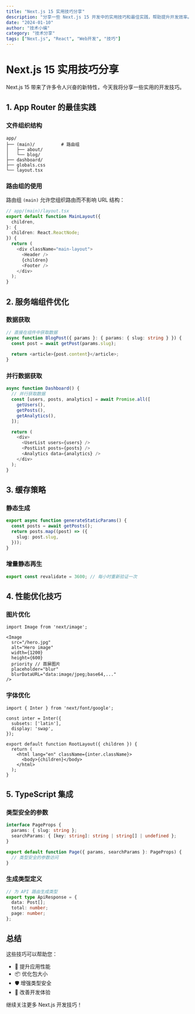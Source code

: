 ```yaml
---
title: "Next.js 15 实用技巧分享"
description: "分享一些 Next.js 15 开发中的实用技巧和最佳实践，帮助提升开发效率。"
date: "2024-01-10"
author: "技术小编"
category: "技术分享"
tags: ["Next.js", "React", "Web开发", "技巧"]
---
```


# Next.js 15 实用技巧分享

Next.js 15 带来了许多令人兴奋的新特性，今天我将分享一些实用的开发技巧。

## 1. App Router 的最佳实践

### 文件组织结构

```
app/
├── (main)/          # 路由组
│   ├── about/
│   └── blog/
├── dashboard/
├── globals.css
└── layout.tsx
```

### 路由组的使用

路由组 `(main)` 允许您组织路由而不影响 URL 结构：

```typescript
// app/(main)/layout.tsx
export default function MainLayout({
  children,
}: {
  children: React.ReactNode;
}) {
  return (
    <div className="main-layout">
      <Header />
      {children}
      <Footer />
    </div>
  );
}
```

## 2. 服务端组件优化

### 数据获取

```typescript
// 直接在组件中获取数据
async function BlogPost({ params }: { params: { slug: string } }) {
  const post = await getPost(params.slug);
  
  return <article>{post.content}</article>;
}
```

### 并行数据获取

```typescript
async function Dashboard() {
  // 并行获取数据
  const [users, posts, analytics] = await Promise.all([
    getUsers(),
    getPosts(),
    getAnalytics(),
  ]);

  return (
    <div>
      <UserList users={users} />
      <PostList posts={posts} />
      <Analytics data={analytics} />
    </div>
  );
}
```

## 3. 缓存策略

### 静态生成

```typescript
export async function generateStaticParams() {
  const posts = await getPosts();
  return posts.map((post) => ({
    slug: post.slug,
  }));
}
```

### 增量静态再生

```typescript
export const revalidate = 3600; // 每小时重新验证一次
```

## 4. 性能优化技巧

### 图片优化

```tsx
import Image from 'next/image';

<Image
  src="/hero.jpg"
  alt="Hero image"
  width={1200}
  height={600}
  priority // 首屏图片
  placeholder="blur"
  blurDataURL="data:image/jpeg;base64,..."
/>
```

### 字体优化

```tsx
import { Inter } from 'next/font/google';

const inter = Inter({
  subsets: ['latin'],
  display: 'swap',
});

export default function RootLayout({ children }) {
  return (
    <html lang="en" className={inter.className}>
      <body>{children}</body>
    </html>
  );
}
```

## 5. TypeScript 集成

### 类型安全的参数

```typescript
interface PageProps {
  params: { slug: string };
  searchParams: { [key: string]: string | string[] | undefined };
}

export default function Page({ params, searchParams }: PageProps) {
  // 类型安全的参数访问
}
```

### 生成类型定义

```typescript
// 为 API 路由生成类型
export type ApiResponse = {
  data: Post[];
  total: number;
  page: number;
};
```

## 总结

这些技巧可以帮助您：

- 🚀 提升应用性能
- 📦 优化包大小  
- 🛡️ 增强类型安全
- 🎯 改善开发体验

继续关注更多 Next.js 开发技巧！ 